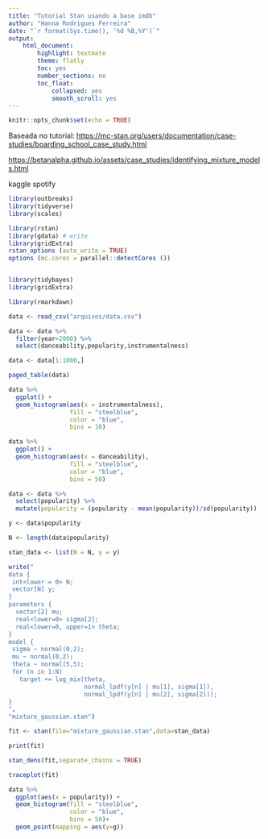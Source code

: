 ```yaml
---
title: "Tutorial Stan usando a base imdb"
author: "Hanna Rodrigues Ferreira"
date: "`r format(Sys.time(), '%d %B,%Y')`"
output: 
    html_document:
        highlight: textmate 
        theme: flatly 
        toc: yes 
        number_sections: no
        toc_float:
            collapsed: yes
            smooth_scroll: yes
---
```


```r
knitr::opts_chunk$set(echo = TRUE)
```

Baseada no tutorial: <https://mc-stan.org/users/documentation/case-studies/boarding_school_case_study.html>
 
 <https://betanalpha.github.io/assets/case_studies/identifying_mixture_models.html>
 
 kaggle spotify

```r

library(outbreaks)
library(tidyverse)
library(scales)

library(rstan)
library(gdata) # write
library(gridExtra)
rstan_options (auto_write = TRUE)
options (mc.cores = parallel::detectCores ())


library(tidybayes)
library(gridExtra)

library(rmarkdown)

```

```r

data <- read_csv("arquivos/data.csv")

data <- data %>% 
  filter(year>2000) %>%
  select(danceability,popularity,instrumentalness)

data <- data[1:1000,]

paged_table(data)

```



```r

data %>%
  ggplot() +
  geom_histogram(aes(x = instrumentalness),
                 fill = "steelblue",
                 color = "blue",
                 bins = 10)

```

```r

data %>%
  ggplot() +
  geom_histogram(aes(x = danceability),
                 fill = "steelblue",
                 color = "blue",
                 bins = 50)

```


```r

data <- data %>%
  select(popularity) %>%
  mutate(popularity = (popularity - mean(popularity))/sd(popularity))

y <- data$popularity

N <- length(data$popularity)

stan_data <- list(N = N, y = y)

```


```r

write("
data {
 int<lower = 0> N;
 vector[N] y;
}
parameters {
  vector[2] mu;
  real<lower=0> sigma[2];
  real<lower=0, upper=1> theta;
}
model { 
 sigma ~ normal(0,2);
 mu ~ normal(0,2);
 theta ~ normal(5,5);
 for (n in 1:N)
   target += log_mix(theta,
                     normal_lpdf(y[n] | mu[1], sigma[1]),
                     normal_lpdf(y[n] | mu[2], sigma[2]));
}
",
"mixture_gaussian.stan")

```



```r

fit <- stan(file="mixture_gaussian.stan",data=stan_data)

```


```r

print(fit)

```

```r

stan_dens(fit,separate_chains = TRUE)

traceplot(fit)

```



```r

data %>%
  ggplot(aes(x = popularity)) +
  geom_histogram(fill = "steelblue",
                 color = "blue",
                 bins = 50)+
  geom_point(mapping = aes(y=g))

```
